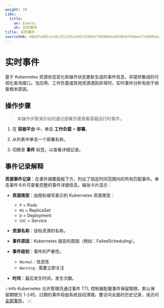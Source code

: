 ```yaml
---
weight: 30
i18n:
  title:
    en: Events
    zh: 实时事件
title: 实时事件
sourceSHA: d8b07ad811e16c2512e52a86fd18bbf260040ea403658749daa77eb804aed15a
---
```


# 实时事件

基于 Kubernetes 资源状态变化和操作状态更新生成的事件信息，并提供集成的可视化查询接口。当应用、工作负载或其他资源遇到异常时，实时事件分析有助于排查根本原因。

## 操作步骤

> 本操作步骤演示如何通过部署页面查看容器运行时事件。

1. 在 **容器平台** 中，单击 **工作负载** > **部署**。

2. 从列表中单击一个部署名称。

3. 切换至 **事件** 标签，以查看详细记录。

## 事件记录解释

**资源事件记录**：在事件摘要面板下方，列出了指定时间范围内的所有匹配事件。单击事件卡片可查看完整的事件详细信息。每张卡片显示：

- **资源类型**：由图标缩写表示的 Kubernetes 资源类型：
  - `P` = Pods
  - `RS` = ReplicaSet
  - `D` = Deployment
  - `SVC` = Service

- **资源名称**：目标资源的名称。

- **事件原因**：Kubernetes 报告的原因（例如：FailedScheduling）。

- **事件级别**：事件的严重性。
  - `Normal` : 信息性
  - `Warning` : 需要立即关注

- **时间**：最后发生时间，发生次数。

:::info
Kubernetes 允许管理员通过事件 TTL 控制器配置事件保留期限，默认保留期限为 1 小时。过期的事件将由系统自动清理。要访问全面的历史记录，请访问 [全部事件](../../observability/event/event.mdx)。
:::
